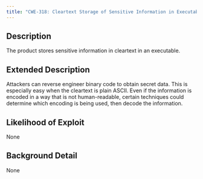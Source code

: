 ```yaml
---
title: "CWE-318: Cleartext Storage of Sensitive Information in Executable"
---
```


## Description
The product stores sensitive information in cleartext in an executable.

## Extended Description
Attackers can reverse engineer binary code to obtain secret data. This is especially easy when the cleartext is plain ASCII. Even if the information is encoded in a way that is not human-readable, certain techniques could determine which encoding is being used, then decode the information.

## Likelihood of Exploit
None

## Background Detail
None
        